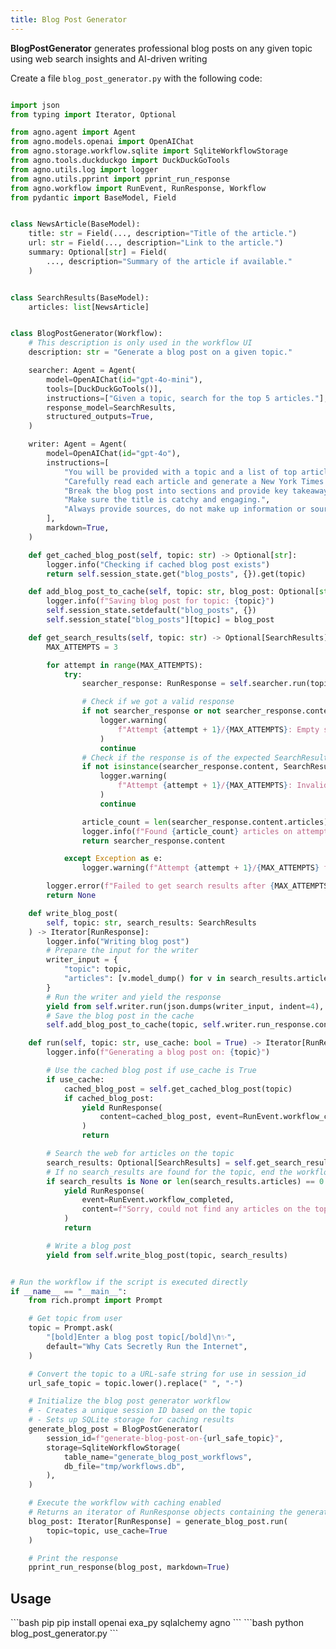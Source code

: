 ```yaml
---
title: Blog Post Generator
---
```

**BlogPostGenerator** generates professional blog posts on any given topic using web search insights and AI-driven writing

Create a file `blog_post_generator.py` with the following code:

```python blog_post_generator.py

import json
from typing import Iterator, Optional

from agno.agent import Agent
from agno.models.openai import OpenAIChat
from agno.storage.workflow.sqlite import SqliteWorkflowStorage
from agno.tools.duckduckgo import DuckDuckGoTools
from agno.utils.log import logger
from agno.utils.pprint import pprint_run_response
from agno.workflow import RunEvent, RunResponse, Workflow
from pydantic import BaseModel, Field


class NewsArticle(BaseModel):
    title: str = Field(..., description="Title of the article.")
    url: str = Field(..., description="Link to the article.")
    summary: Optional[str] = Field(
        ..., description="Summary of the article if available."
    )


class SearchResults(BaseModel):
    articles: list[NewsArticle]


class BlogPostGenerator(Workflow):
    # This description is only used in the workflow UI
    description: str = "Generate a blog post on a given topic."

    searcher: Agent = Agent(
        model=OpenAIChat(id="gpt-4o-mini"),
        tools=[DuckDuckGoTools()],
        instructions=["Given a topic, search for the top 5 articles."],
        response_model=SearchResults,
        structured_outputs=True,
    )

    writer: Agent = Agent(
        model=OpenAIChat(id="gpt-4o"),
        instructions=[
            "You will be provided with a topic and a list of top articles on that topic.",
            "Carefully read each article and generate a New York Times worthy blog post on that topic.",
            "Break the blog post into sections and provide key takeaways at the end.",
            "Make sure the title is catchy and engaging.",
            "Always provide sources, do not make up information or sources.",
        ],
        markdown=True,
    )

    def get_cached_blog_post(self, topic: str) -> Optional[str]:
        logger.info("Checking if cached blog post exists")
        return self.session_state.get("blog_posts", {}).get(topic)

    def add_blog_post_to_cache(self, topic: str, blog_post: Optional[str]):
        logger.info(f"Saving blog post for topic: {topic}")
        self.session_state.setdefault("blog_posts", {})
        self.session_state["blog_posts"][topic] = blog_post

    def get_search_results(self, topic: str) -> Optional[SearchResults]:
        MAX_ATTEMPTS = 3

        for attempt in range(MAX_ATTEMPTS):
            try:
                searcher_response: RunResponse = self.searcher.run(topic)

                # Check if we got a valid response
                if not searcher_response or not searcher_response.content:
                    logger.warning(
                        f"Attempt {attempt + 1}/{MAX_ATTEMPTS}: Empty searcher response"
                    )
                    continue
                # Check if the response is of the expected SearchResults type
                if not isinstance(searcher_response.content, SearchResults):
                    logger.warning(
                        f"Attempt {attempt + 1}/{MAX_ATTEMPTS}: Invalid response type"
                    )
                    continue

                article_count = len(searcher_response.content.articles)
                logger.info(f"Found {article_count} articles on attempt {attempt + 1}")
                return searcher_response.content

            except Exception as e:
                logger.warning(f"Attempt {attempt + 1}/{MAX_ATTEMPTS} failed: {str(e)}")

        logger.error(f"Failed to get search results after {MAX_ATTEMPTS} attempts")
        return None

    def write_blog_post(
        self, topic: str, search_results: SearchResults
    ) -> Iterator[RunResponse]:
        logger.info("Writing blog post")
        # Prepare the input for the writer
        writer_input = {
            "topic": topic,
            "articles": [v.model_dump() for v in search_results.articles],
        }
        # Run the writer and yield the response
        yield from self.writer.run(json.dumps(writer_input, indent=4), stream=True)
        # Save the blog post in the cache
        self.add_blog_post_to_cache(topic, self.writer.run_response.content)

    def run(self, topic: str, use_cache: bool = True) -> Iterator[RunResponse]:
        logger.info(f"Generating a blog post on: {topic}")

        # Use the cached blog post if use_cache is True
        if use_cache:
            cached_blog_post = self.get_cached_blog_post(topic)
            if cached_blog_post:
                yield RunResponse(
                    content=cached_blog_post, event=RunEvent.workflow_completed
                )
                return

        # Search the web for articles on the topic
        search_results: Optional[SearchResults] = self.get_search_results(topic)
        # If no search_results are found for the topic, end the workflow
        if search_results is None or len(search_results.articles) == 0:
            yield RunResponse(
                event=RunEvent.workflow_completed,
                content=f"Sorry, could not find any articles on the topic: {topic}",
            )
            return

        # Write a blog post
        yield from self.write_blog_post(topic, search_results)


# Run the workflow if the script is executed directly
if __name__ == "__main__":
    from rich.prompt import Prompt

    # Get topic from user
    topic = Prompt.ask(
        "[bold]Enter a blog post topic[/bold]\n✨",
        default="Why Cats Secretly Run the Internet",
    )

    # Convert the topic to a URL-safe string for use in session_id
    url_safe_topic = topic.lower().replace(" ", "-")

    # Initialize the blog post generator workflow
    # - Creates a unique session ID based on the topic
    # - Sets up SQLite storage for caching results
    generate_blog_post = BlogPostGenerator(
        session_id=f"generate-blog-post-on-{url_safe_topic}",
        storage=SqliteWorkflowStorage(
            table_name="generate_blog_post_workflows",
            db_file="tmp/workflows.db",
        ),
    )

    # Execute the workflow with caching enabled
    # Returns an iterator of RunResponse objects containing the generated content
    blog_post: Iterator[RunResponse] = generate_blog_post.run(
        topic=topic, use_cache=True
    )

    # Print the response
    pprint_run_response(blog_post, markdown=True)

```
## Usage

<Steps>
  <Snippet file="create-venv-step.mdx" />

  <Step title="Install libraries">
    ```bash
    pip pip install openai exa_py sqlalchemy agno
    ```
  </Step>

  <Step title="Run the agent">
    ```bash
    python blog_post_generator.py
    ```
  </Step>

</Steps>